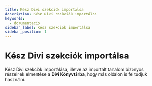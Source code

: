 ```yaml
---
title: Kész Divi szekciók importálsa
description: Kész Divi szekciók importálsa
keywords:
  - dokumentacio
sidebar_label: Kész szekciók importálsa
sidebar_position: 1
---
```



# <FontAwesomeIcon icon="fa-solid fa-distribute-spacing-vertical text-primary" /> Kész Divi szekciók importálsa

Kész Divi szekciók importálása, illetve az importált tartalom bizonyos részeinek elmentése a **Divi Könyvtárba**, hogy más oldalon is fel tudjuk használni.

<DocYoutube video="https://www.youtube.com/watch?v=zGMjpFImTxA" />

<!---
TODO: This page contains outdated information, please review it.
-->
